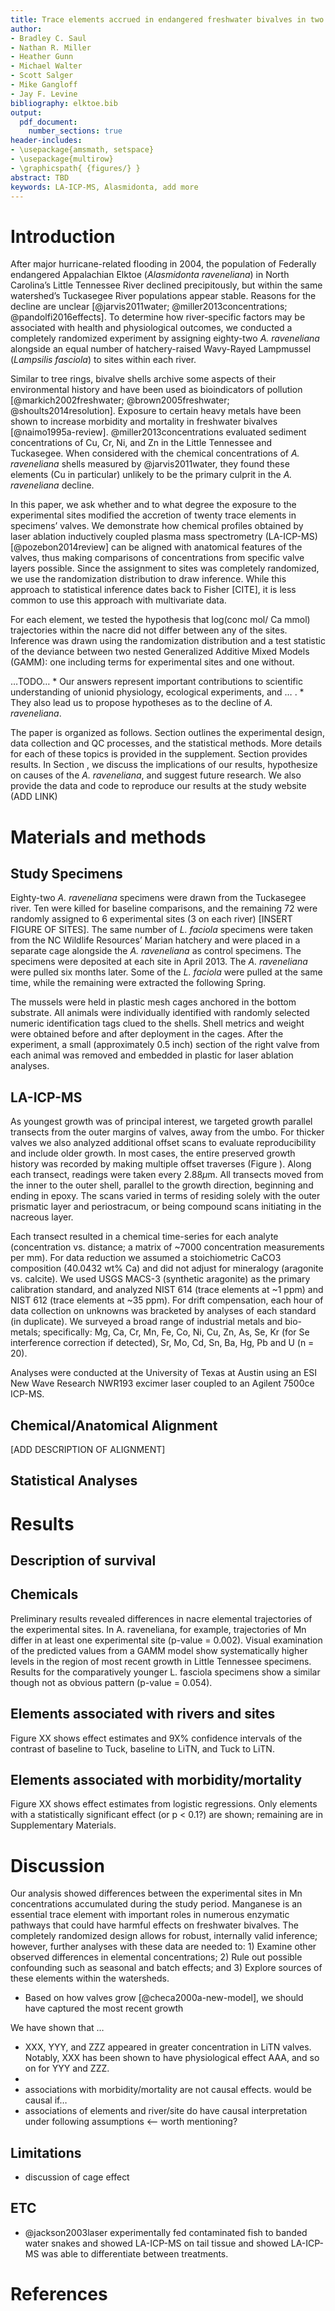 ```yaml
---
title: Trace elements accrued in endangered freshwater bivalves in two North Carolina streams
author:
- Bradley C. Saul
- Nathan R. Miller
- Heather Gunn
- Michael Walter
- Scott Salger
- Mike Gangloff
- Jay F. Levine
bibliography: elktoe.bib
output: 
  pdf_document:
    number_sections: true
header-includes:   
- \usepackage{amsmath, setspace}
- \usepackage{multirow}
- \graphicspath{ {figures/} } 
abstract: TBD
keywords: LA-ICP-MS, Alasmidonta, add more
---
```


\doublespacing

# Introduction 

After major hurricane-related flooding in 2004, the population of Federally endangered Appalachian Elktoe (*Alasmidonta raveneliana*) in North Carolina's Little Tennessee River declined precipitously, but within the same watershed's Tuckasegee River populations appear stable. Reasons for the decline are unclear [@jarvis2011water; @miller2013concentrations; @pandolfi2016effects]. To determine how river-specific factors may be associated with health and physiological outcomes, we conducted a completely randomized experiment by assigning eighty-two *A. raveneliana* alongside an equal number of hatchery-raised Wavy-Rayed Lampmussel (*Lampsilis fasciola*) to sites within each river.

Similar to tree rings, bivalve shells archive some aspects of their environmental history and have been used as bioindicators of pollution [@markich2002freshwater; @brown2005freshwater; @shoults2014resolution]. Exposure to certain heavy metals have been shown to increase morbidity and mortality in freshwater bivalves [@naimo1995a-review]. @miller2013concentrations evaluated sediment concentrations of Cu, Cr, Ni, and Zn in the Little Tennessee and Tuckasegee. When considered with the chemical concentrations of *A. raveneliana* shells measured by @jarvis2011water, they found these elements (Cu in particular) unlikely to be the primary culprit in the *A. raveneliana* decline.

In this paper, we ask whether and to what degree the exposure to the experimental sites modified the accretion of twenty trace elements in specimens’ valves. We demonstrate how chemical profiles obtained by laser ablation inductively coupled plasma mass spectrometry (LA-ICP-MS) [@pozebon2014review] can be aligned with anatomical features of the valves, thus making comparisons of concentrations from specific valve layers possible. Since the assignment to sites was completely randomized, we use the randomization distribution to draw inference. While this approach to statistical inference dates back to Fisher [CITE], it is less common to use this approach with multivariate data. 

For each element, we tested the hypothesis that log(conc mol/ Ca mmol) trajectories within the nacre did not differ between any of the sites. Inference was drawn using the randomization distribution and a test statistic of the deviance between two nested Generalized Additive Mixed Models (GAMM): one including terms for experimental sites and one without.

...TODO...
* Our answers represent important contributions to scientific understanding of unionid physiology, ecological experiments, and … . 
* They also lead us to propose hypotheses as to the decline of *A. raveneliana*.

The paper is organized as follows. Section \ref{materials-and-methods} outlines the experimental design, data collection and QC processes, and the statistical methods. More details for each of these topics is provided in the supplement. Section \ref{results} provides results. In Section \ref{discussion}, we discuss the implications of our results, hypothesize on causes of the *A. raveneliana*, and suggest future research. We also provide the data and code to reproduce our results at the study website (ADD LINK) 

# Materials and methods

## Study Specimens

Eighty-two *A. raveneliana* specimens were drawn from the Tuckasegee river. Ten were killed for baseline comparisons, and the remaining 72 were randomly assigned to 6 experimental sites (3 on each river) [INSERT FIGURE OF SITES]. The same number of *L. faciola* specimens were taken from the NC Wildlife Resources' Marian hatchery and were placed in a separate cage alongside the *A. raveneliana* as control specimens. The specimens were deposited at each site in April 2013. The *A. raveneliana* were pulled six months later. Some of the *L. faciola* were pulled at the same time, while the remaining were extracted the following Spring. 

The mussels were held in plastic mesh cages anchored in the bottom substrate. All animals were individually identified with randomly selected numeric identification tags clued to the shells. Shell metrics and weight were obtained before and after deployment in the cages. After the experiment, a small (approximately 0.5 inch) section of the right valve from each animal was removed and embedded in plastic for laser ablation analyses.

## LA-ICP-MS

As youngest growth was of principal interest, we targeted growth parallel transects from the outer margins of valves, away from the umbo. For thicker valves we also analyzed additional offset scans to evaluate reproducibility and include older growth. In most cases, the entire preserved growth history was recorded by making multiple offset traverses (Figure \ref{}). Along each transect, readings were taken every 2.88$\mu$m. All transects moved from the inner to the outer shell, parallel to the growth direction, beginning and ending in epoxy. The scans varied in terms of residing solely with the outer prismatic layer and periostracum, or being compound scans initiating in the nacreous layer. 

Each transect resulted in a chemical time-series for each analyte (concentration vs. distance; a matrix of ~7000 concentration measurements per mm). For data reduction we assumed a stoichiometric CaCO3 composition (40.0432 wt% Ca) and did not adjust for mineralogy (aragonite vs. calcite). We used USGS MACS-3 (synthetic aragonite) as the primary calibration standard, and analyzed NIST 614 (trace elements at ~1 ppm) and NIST 612 (trace elements at ~35 ppm). For drift compensation, each hour of data collection on unknowns was bracketed by analyses of each standard (in duplicate). We surveyed a broad range of industrial metals and bio-metals; specifically: Mg, Ca, Cr, Mn, Fe, Co, Ni, Cu, Zn, As, Se, Kr (for Se interference correction if detected), Sr, Mo, Cd, Sn, Ba, Hg, Pb and U (n = 20). 

Analyses were conducted at the University of Texas at Austin using an ESI New Wave Research NWR193 excimer laser coupled to an Agilent 7500ce ICP-MS. 

## Chemical/Anatomical Alignment

[ADD DESCRIPTION OF ALIGNMENT]

## Statistical Analyses

# Results

## Description of survival

## Chemicals 

Preliminary results revealed differences in nacre elemental trajectories of the experimental sites. In A. raveneliana, for example, trajectories of Mn differ in at least one experimental site (p-value = 0.002). Visual examination of the predicted values from a GAMM model show systematically higher levels in the region of most recent growth in Little Tennessee specimens. Results for the comparatively younger L. fasciola specimens show a similar though not as obvious pattern (p-value = 0.054). 

## Elements associated with rivers and sites

Figure XX shows effect estimates and 9X% confidence intervals of the contrast of baseline to Tuck, baseline to LiTN, and Tuck to LiTN. 

## Elements associated with morbidity/mortality

Figure XX shows effect estimates from logistic regressions. Only elements with a statistically significant effect (or p < 0.1?) are shown; remaining are in Supplementary Materials.

# Discussion

Our analysis showed differences between the experimental sites in Mn concentrations accumulated during the study period. Manganese is an essential trace element with important roles in numerous enzymatic pathways that could have harmful effects on freshwater bivalves. The completely randomized design allows for robust, internally valid inference; however, further analyses with these data are needed to: 1) Examine other observed differences in elemental concentrations; 2) Rule out possible confounding such as seasonal and batch effects; and 3) Explore sources of these elements within the watersheds.

* Based on how valves grow [@checa2000a-new-model], we should have captured the most recent growth

We have shown that …

* XXX, YYY, and ZZZ appeared in greater concentration in LiTN valves. Notably, XXX has been shown to have physiological effect AAA, and so on for YYY and ZZZ.
*

* associations with morbidity/mortality are not causal effects. would be causal if...
* associations of elements and river/site do have causal interpretation under following assumptions <-- worth mentioning?


## Limitations

* discussion of cage effect

## ETC

* @jackson2003laser experimentally fed contaminated fish to banded water snakes and showed LA-ICP-MS on tail tissue and showed LA-ICP-MS was able to differentiate between treatments.


# References